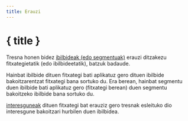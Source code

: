 ```yaml
---
title: Erauzi
---
```


<script>
</script>

# <Ungroup size="24" class="inline-block" style="margin-bottom: 5px" /> { title }

Tresna honen bidez [ibilbideak (edo segmentuak)](../gpx) erauzi ditzakezu fitxategietatik (edo ibilbideetatik), batzuk badaude.

<div class="flex flex-row justify-center">
    <Extract class="text-foreground p-3 border rounded-md shadow-lg" />
</div>

Hainbat ibilbide dituen fitxategi bati aplikatuz gero dituen ibilbide bakoitzarentzat fitxategi bana sortuko du.
Era berean, hainbat segmentu duen ibilbide bati aplikatuz gero (fitxategi berean) duen segmentu bakoitzeko ibilbide bana sortuko du.

<DocsNote>

<a href="../gpx">interesguneak</a> dituen fitxategi bat erauziz gero tresnak esleituko dio interesgune bakoitzari hurbilen duen ibilbidea.

</DocsNote>
